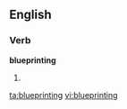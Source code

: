 ==English==

===Verb===
'''blueprinting'''

# {{present participle of|[[blueprint]]}}

[[ta:blueprinting]]
[[vi:blueprinting]]